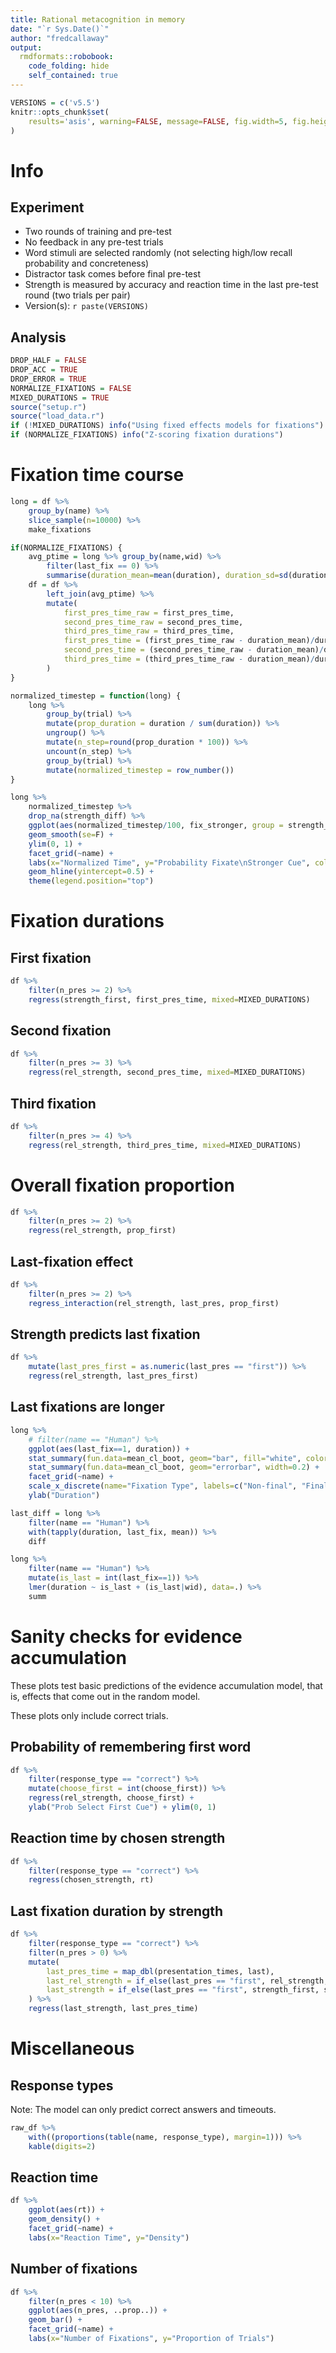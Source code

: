 ```yaml
---
title: Rational metacognition in memory
date: "`r Sys.Date()`"
author: "fredcallaway"
output:
  rmdformats::robobook:
    code_folding: hide
    self_contained: true
---
```


```r
VERSIONS = c('v5.5')
knitr::opts_chunk$set(
    results='asis', warning=FALSE, message=FALSE, fig.width=5, fig.height=4, fig.align="center"
)
```

# Info

## Experiment
- Two rounds of training and pre-test
- No feedback in any pre-test trials
- Word stimuli are selected randomly (not selecting high/low recall probability and concreteness)
- Distractor task comes before final pre-test
- Strength is measured by accuracy and reaction time in the last pre-test round (two trials per pair)
- Version(s): `r paste(VERSIONS)`

## Analysis
```r
DROP_HALF = FALSE
DROP_ACC = TRUE
DROP_ERROR = TRUE
NORMALIZE_FIXATIONS = FALSE
MIXED_DURATIONS = TRUE
source("setup.r")
source("load_data.r")
if (!MIXED_DURATIONS) info("Using fixed effects models for fixations")
if (NORMALIZE_FIXATIONS) info("Z-scoring fixation durations")
```


# Fixation time course

```r
long = df %>% 
    group_by(name) %>%
    slice_sample(n=10000) %>% 
    make_fixations
```

```r
if(NORMALIZE_FIXATIONS) {
    avg_ptime = long %>% group_by(name,wid) %>% 
        filter(last_fix == 0) %>% 
        summarise(duration_mean=mean(duration), duration_sd=sd(duration))
    df = df %>% 
        left_join(avg_ptime) %>% 
        mutate(
            first_pres_time_raw = first_pres_time,
            second_pres_time_raw = second_pres_time,
            third_pres_time_raw = third_pres_time,
            first_pres_time = (first_pres_time_raw - duration_mean)/duration_sd,
            second_pres_time = (second_pres_time_raw - duration_mean)/duration_sd,
            third_pres_time = (third_pres_time_raw - duration_mean)/duration_sd
        )
}
```

```r

normalized_timestep = function(long) {
    long %>% 
        group_by(trial) %>%
        mutate(prop_duration = duration / sum(duration)) %>% 
        ungroup() %>% 
        mutate(n_step=round(prop_duration * 100)) %>% 
        uncount(n_step) %>% 
        group_by(trial) %>% 
        mutate(normalized_timestep = row_number())
}

long %>% 
    normalized_timestep %>% 
    drop_na(strength_diff) %>% 
    ggplot(aes(normalized_timestep/100, fix_stronger, group = strength_diff, color=strength_diff)) +
    geom_smooth(se=F) + 
    ylim(0, 1) +
    facet_grid(~name) +
    labs(x="Normalized Time", y="Probability Fixate\nStronger Cue", color="Strength Difference") +
    geom_hline(yintercept=0.5) +
    theme(legend.position="top")
```

# Fixation durations

## First fixation

```r
df %>% 
    filter(n_pres >= 2) %>% 
    regress(strength_first, first_pres_time, mixed=MIXED_DURATIONS)
```

## Second fixation

```r
df %>% 
    filter(n_pres >= 3) %>% 
    regress(rel_strength, second_pres_time, mixed=MIXED_DURATIONS)
```

## Third fixation

```r
df %>% 
    filter(n_pres >= 4) %>% 
    regress(rel_strength, third_pres_time, mixed=MIXED_DURATIONS)
```

# Overall fixation proportion

```r
df %>% 
    filter(n_pres >= 2) %>% 
    regress(rel_strength, prop_first)
```

## Last-fixation effect

```r
df %>% 
    filter(n_pres >= 2) %>% 
    regress_interaction(rel_strength, last_pres, prop_first)
```

## Strength predicts last fixation 

```r
df %>% 
    mutate(last_pres_first = as.numeric(last_pres == "first")) %>% 
    regress(rel_strength, last_pres_first)
```

## Last fixations are longer

```r
long %>% 
    # filter(name == "Human") %>% 
    ggplot(aes(last_fix==1, duration)) + 
    stat_summary(fun.data=mean_cl_boot, geom="bar", fill="white", color="black") +
    stat_summary(fun.data=mean_cl_boot, geom="errorbar", width=0.2) +
    facet_grid(~name) + 
    scale_x_discrete(name="Fixation Type", labels=c("Non-final", "Final")) +
    ylab("Duration")

last_diff = long %>% 
    filter(name == "Human") %>% 
    with(tapply(duration, last_fix, mean)) %>% 
    diff

long %>% 
    filter(name == "Human") %>% 
    mutate(is_last = int(last_fix==1)) %>% 
    lmer(duration ~ is_last + (is_last|wid), data=.) %>% 
    summ

```


# Sanity checks for evidence accumulation

These plots test basic predictions of the evidence
accumulation model, that is, effects that come out in the random model. 

These plots only include correct trials.

## Probability of remembering first word

```r

df %>%
    filter(response_type == "correct") %>% 
    mutate(choose_first = int(choose_first)) %>% 
    regress(rel_strength, choose_first) +
    ylab("Prob Select First Cue") + ylim(0, 1)
```

## Reaction time by chosen strength

```r
df %>% 
    filter(response_type == "correct") %>% 
    regress(chosen_strength, rt)
```

## Last fixation duration by strength

```r
df %>% 
    filter(response_type == "correct") %>% 
    filter(n_pres > 0) %>% 
    mutate(
        last_pres_time = map_dbl(presentation_times, last),
        last_rel_strength = if_else(last_pres == "first", rel_strength, 1 - rel_strength),
        last_strength = if_else(last_pres == "first", strength_first, strength_second)
    ) %>% 
    regress(last_strength, last_pres_time)
```

# Miscellaneous

## Response types

Note: The model can only predict correct answers and timeouts.

```r
raw_df %>% 
    with((proportions(table(name, response_type), margin=1))) %>% 
    kable(digits=2)

```

## Reaction time

```r
df %>% 
    ggplot(aes(rt)) +
    geom_density() +
    facet_grid(~name) +
    labs(x="Reaction Time", y="Density")
```


## Number of fixations

```r
df %>% 
    filter(n_pres < 10) %>% 
    ggplot(aes(n_pres, ..prop..)) +
    geom_bar() +
    facet_grid(~name) +
    labs(x="Number of Fixations", y="Proportion of Trials")

```


